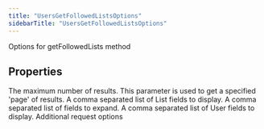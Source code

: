 ```yaml
---
title: "UsersGetFollowedListsOptions"
sidebarTitle: "UsersGetFollowedListsOptions"
---
```


Options for getFollowedLists method

## Properties

<ParamField name="maxResults" type="number">
The maximum number of results.

</ParamField>

<ParamField name="paginationToken" type="string">
This parameter is used to get a specified 'page' of results.

</ParamField>

<ParamField name="listfields" type="string[]">
A comma separated list of List fields to display.

</ParamField>

<ParamField name="expansions" type="string[]">
A comma separated list of fields to expand.

</ParamField>

<ParamField name="userfields" type="string[]">
A comma separated list of User fields to display.

</ParamField>

<ParamField name="requestOptions" type="RequestOptions">
Additional request options

</ParamField>
